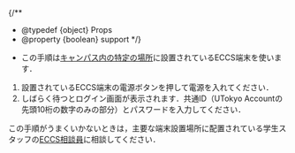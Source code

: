 
{/**
  * @typedef {object} Props
  * @property {boolean} support
  */}

- この手順は[キャンパス内の特定の場所](/eccs/overview/facilities/#location_and_business_hours)に設置されているECCS端末を使います．

1. 設置されているECCS端末の電源ボタンを押して電源を入れてください．
2. しばらく待つとログイン画面が表示されます．共通ID（UTokyo Accountの先頭10桁の数字のみの部分）とパスワードを入力してください．

<Support lang="ja" show={props.support}>この手順がうまくいかないときは，主要な端末設置場所に配置されている学生スタッフの[ECCS相談員](https://www.sodan.ecc.u-tokyo.ac.jp/about-us/tutors-working/)に相談してください．</Support>
